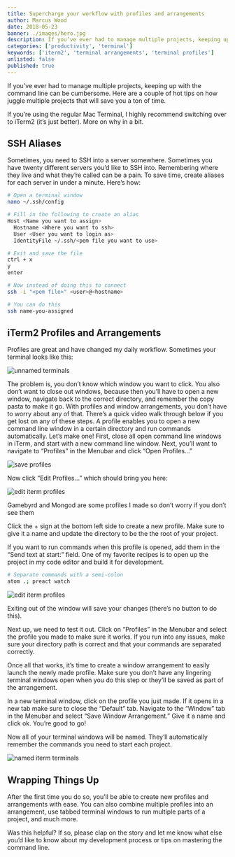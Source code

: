 ```yaml
---
title: Supercharge your workflow with profiles and arrangements
author: Marcus Wood
date: 2018-05-23
banner: ./images/hero.jpg
description: If you’ve ever had to manage multiple projects, keeping up with the command line can be cumbersome. Here are a couple of hot tips on how juggle multiple projects that will save you a ton of time.
categories: ['productivity', 'terminal']
keywords: ['iterm2', 'terminal arrangements', 'terminal profiles']
unlisted: false
published: true
---
```


<Section>

If you’ve ever had to manage multiple projects, keeping up with the command line can be cumbersome. Here are a couple of hot tips on how juggle multiple projects that will save you a ton of time.

If you’re using the regular Mac Terminal, I highly recommend switching over to iTerm2 (it’s just better). More on why in a bit.

## SSH Aliases

Sometimes, you need to SSH into a server somewhere. Sometimes you have twenty different servers you’d like to SSH into. Remembering where they live and what they’re called can be a pain.
To save time, create aliases for each server in under a minute. Here’s how:

```sh
# Open a terminal window
nano ~/.ssh/config

# Fill in the following to create an alias
Host <Name you want to assign>
  Hostname <Where you want to ssh>
  User <User you want to login as>
  IdentityFile ~/.ssh/<pem file you want to use>

# Exit and save the file
ctrl + x
y
enter

# Now instead of doing this to connect
ssh -i "<pem file>" <user>@<hostname>

# You can do this
ssh name-you-assigned
```

## iTerm2 Profiles and Arrangements

Profiles are great and have changed my daily workflow. Sometimes your terminal looks like this:

![unnamed terminals](https://res.cloudinary.com/calderablog/image/upload/q_auto:good/v1564962203/unnamed-terminals_qpzalq.png)

The problem is, you don’t know which window you want to click. You also don’t want to close out windows, because then you’ll have to open a new window, navigate back to the correct directory, and remember the copy pasta to make it go.
With profiles and window arrangements, you don’t have to worry about any of that.
There’s a quick video walk through below if you get lost on any of these steps.
A profile enables you to open a new command line window in a certain directory and run commands automatically. Let’s make one!
First, close all open command line windows in iTerm, and start with a new command line window. Next, you’ll want to navigate to “Profiles” in the Menubar and click “Open Profiles…”

![save profiles](https://res.cloudinary.com/calderablog/image/upload/q_auto:good/v1564962202/iterm-save-profiles_hgowgv.png)

Now click “Edit Profiles…” which should bring you here:

![edit iterm profiles](https://res.cloudinary.com/calderablog/image/upload/q_auto:good/v1564962202/iterm-edit-profiles_d7t6xq.png)

Gamebyrd and Mongod are some profiles I made so don’t worry if you don’t see them

Click the + sign at the bottom left side to create a new profile. Make sure to give it a name and update the directory to be the the root of your project.

If you want to run commands when this profile is opened, add them in the “Send text at start:” field. One of my favorite recipes is to open up the project in my code editor and build it for development.

```sh
# Separate commands with a semi-colon
atom .; preact watch
```

![edit iterm profiles](https://res.cloudinary.com/calderablog/image/upload/q_auto:good/v1564962202/iterm-edit-profiles-2_do5uaf.png)

Exiting out of the window will save your changes (there’s no button to do this).

Next up, we need to test it out. Click on “Profiles” in the Menubar and select the profile you made to make sure it works. If you run into any issues, make sure your directory path is correct and that your commands are separated correctly.

Once all that works, it’s time to create a window arrangement to easily launch the newly made profile. Make sure you don’t have any lingering terminal windows open when you do this step or they’ll be saved as part of the arrangement.

In a new terminal window, click on the profile you just made. If it opens in a new tab make sure to close the “Default” tab. Navigate to the “Window” tab in the Menubar and select “Save Window Arrangement.” Give it a name and click ok. You’re good to go!

Now all of your terminal windows will be named. They’ll automatically remember the commands you need to start each project.

![named iterm terminals](https://res.cloudinary.com/calderablog/image/upload/q_auto:good/v1564962202/iterm-named-terminals_bu3raw.png)

## Wrapping Things Up

After the first time you do so, you’ll be able to create new profiles and arrangements with ease. You can also combine multiple profiles into an arrangement, use tabbed terminal windows to run multiple parts of a project, and much more.

Was this helpful? If so, please clap on the story and let me know what else you’d like to know about my development process or tips on mastering the command line.

</Section>

